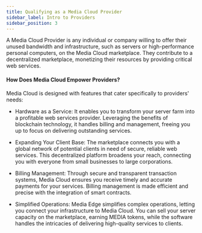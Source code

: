 ```yaml
---
title: Qualifying as a Media Cloud Provider
sidebar_label: Intro to Providers
sidebar_position: 3
---
```


A Media Cloud Provider is any individual or company willing to offer their unused bandwidth and infrastructure, such as servers or high-performance personal computers, on the Media Cloud marketplace. They contribute to a decentralized marketplace, monetizing their resources by providing critical web services.

#### How Does Media Cloud Empower Providers?

Media Cloud is designed with features that cater specifically to providers' needs:

- Hardware as a Service: It enables you to transform your server farm into a profitable web services provider. Leveraging the benefits of blockchain technology, it handles billing and management, freeing you up to focus on delivering outstanding services.

- Expanding Your Client Base: The marketplace connects you with a global network of potential clients in need of secure, reliable web services. This decentralized platform broadens your reach, connecting you with everyone from small businesses to large corporations.

- Billing Management: Through secure and transparent transaction systems, Media Cloud ensures you receive timely and accurate payments for your services. Billing management is made efficient and precise with the integration of smart contracts.

- Simplified Operations: Media Edge simplifies complex operations, letting you connect your infrastructure to Media Cloud. You can sell your server capacity on the marketplace, earning MEDIA tokens, while the software handles the intricacies of delivering high-quality services to clients.